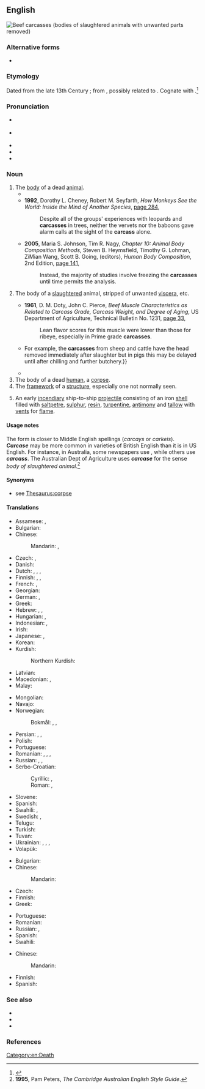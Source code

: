 ==English==
[[File:Beef inspection USDA.jpg|right|thumb|Beef carcasses (bodies of slaughtered animals with unwanted parts removed)]]
{{wikipedia|dab=Carcass}}

===Alternative forms===
* {{l|en|carcase}}

===Etymology===
Dated from the late 13th Century {{C.E.}}; from {{der|en|xno|carcois}}, possibly related to {{cog|fro|charcois}}. Cognate with {{cog|fr|carcasse}}.<ref>{{R:Online Etymology Dictionary}}</ref>

===Pronunciation===
* {{a|GA}} {{IPA|en|/ˈkɑɹkəs/}}
* {{a|RP}} {{IPA|en|/ˈkɑːkəs/}}
* {{rhymes|en|ɑː(ɹ)kəs}}
* {{hyphenation|en|car|cass}}
* {{audio|en|en-us-carcass.ogg|Audio (US)}}

===Noun===
{{en-noun}}

# The [[body]] of a dead [[animal]].
#* {{quote-book|en|year=1989|author=Johannes Weigelt|title=Recent Vertebrate '''Carcasses''' and Their Paleobiological Implications|url=https://books.google.com.au/books?id=LJRvymSBFmoC&pg=PA152&dq=%22carcass%22%7C%22carcasses%22&hl=en&sa=X&ei=AqJQVbDbPMLXmAXiuYCoDw&ved=0CCYQ6AEwAg#v=onepage&q=%22carcass%22%7C%22carcasses%22&f=false|page=152|passage=Plate 31, figure B shows a desiccated '''carcass''' in the ventral position with a sharp S curvature in the vertebral column. Such pronounced drying-out of a '''carcass''' probably happens only when it is quickly carried to a dry place and exposed to the strong rays of the sun.}}
#* '''1992''', Dorothy L. Cheney, Robert M. Seyfarth, ''How Monkeys See the World: Inside the Mind of Another Species'', [https://books.google.com.au/books?id=QbWTd85eHUgC&pg=PA284&dq=%22carcass%22%7C%22carcasses%22&hl=en&sa=X&ei=AqJQVbDbPMLXmAXiuYCoDw&ved=0COgCEOgBMEI#v=onepage&q=%22carcass%22%7C%22carcasses%22&f=false page 284],
#*: Despite all of the groups' experiences with leopards and '''carcasses''' in trees, neither the vervets nor the baboons gave alarm calls at the sight of the '''carcass''' alone.
#* '''2005''', Maria S. Johnson, Tim R. Nagy, ''Chapter 10: Animal Body Composition Methods'', Steven B. Heymsfield, Timothy G. Lohman, ZiMian Wang, Scott B. Going, (editors), ''Human Body Composition'', 2nd Edition, [https://books.google.com.au/books?id=_WoPgY4KAxgC&pg=PA141&dq=%22carcass%22%7C%22carcasses%22&hl=en&sa=X&ei=AqJQVbDbPMLXmAXiuYCoDw&ved=0CJ0CEOgBMDM#v=onepage&q=%22carcass%22%7C%22carcasses%22&f=false page 141],
#*: Instead, the majority of studies involve freezing the '''carcasses''' until time permits the analysis.
# {{lb|en|meat trade}} The body of a [[slaughter]]ed animal, stripped of unwanted [[viscera]], etc.
#* '''1961''', D. M. Doty, John C. Pierce, ''Beef Muscle Characteristics as Related to Carcass Grade, Carcass Weight, and Degree of Aging'', US Department of Agriculture, Technical Bulletin No. 1231, [https://books.google.com.au/books?id=5LoXAAAAYAAJ&pg=PA33&dq=%22carcass%22%7C%22carcasses%22&hl=en&sa=X&ei=AqJQVbDbPMLXmAXiuYCoDw&ved=0CE4Q6AEwCQ#v=onepage&q=%22carcass%22%7C%22carcasses%22&f=false page 33],
#*: Lean flavor scores for this muscle were lower than those for ribeye, especially in Prime grade '''carcasses'''.
#* {{quote-text|en|year=2000|author=P. D. Warriss|title=Meat Science: An Introductory Text|page=20|url=https://books.google.com.au/books?id=mHvuFcKPGikC&pg=PA20&dq=%22carcass%22%7C%22carcasses%22&hl=en&sa=X&ei=AqJQVbDbPMLXmAXiuYCoDw&ved=0CI4CEOgBMDA#v=onepage&q=%22carcass%22%7C%22carcasses%22&f=false|passage=The most important is the '''carcass''' but the liver, kidneys and, to a limited extent, various other visceral components also have value as food items.{{...}}For example, the '''carcasses''' from sheep and cattle have the head removed immediately after slaughter but in pigs this may be delayed until after chilling and further butchery.}}
#* {{quote-book|en|year=2000|author=Geoffrey C. Mead|title=Fresh and Further-Processed Poultry'', Barbara Lund, Tony C. Baird-Parker (editors), ''Microbiological Safety and Quality of Food|url=https://books.google.com.au/books?id=lks9dALNzZAC&pg=PA464&dq=%22carcass%22%7C%22carcasses%22&hl=en&sa=X&ei=AqJQVbDbPMLXmAXiuYCoDw&ved=0CKMCEOgBMDQ#v=onepage&q=%22carcass%22%7C%22carcasses%22&f=false|page=464|passage=In some countries, there is still a significant trade in chicken '''carcasses''' that have been plucked, but not eviscerated, by the producer. Subsequently, the '''carcass''' may be eviscerated by a butcher or in the kitchen of the consumer.}}
# The body of a dead [[human]], a [[corpse]].
# The [[framework]] of a [[structure]], especially one not normally seen.
# {{lb|en|nautical}} An early [[incendiary]] ship-to-ship [[projectile]] consisting of an iron [[shell]] filled with [[saltpetre]], [[sulphur]], [[resin]], [[turpentine]], [[antimony]] and [[tallow]] with [[vent]]s for [[flame]].

====Usage notes====
The form {{m|en|carcase}} is closer to Middle English spellings (''carcays'' or ''carkeis'').
<br>
'''''Carcase''''' may be more common in varieties of British English than it is in US English. For instance, in Australia, some newspapers use {{m|en|carcase}}, while others use '''''carcass'''''. The Australian Dept of Agriculture uses '''''carcase''''' for the sense ''body of slaughtered animal''.<ref>'''1995''', Pam Peters, ''The Cambridge Australian English Style Guide''.</ref>

====Synonyms====
* see [[Thesaurus:corpse]]

====Translations====
{{trans-top|body of a dead animal}}
* Assamese: {{t|as|শ}}, {{t|as|মৰা শ}}
* Bulgarian: {{t+|bg|леш|m}}
* Chinese:
*: Mandarin: {{t+|cmn|屍體}}, {{t+|cmn|尸体|tr=shītǐ}}
* Czech: {{t+|cs|zdechlina|f}}, {{t+|cs|mrtvola|f}}
* Danish: {{t+|da|kadaver}}
* Dutch: {{t+|nl|karkas|n}}, {{t+|nl|kreng|n}}, {{qualifier|when used as [[bait]]}} {{t+|nl|aas|n}}, {{t+|nl|kadaver}}
* Finnish: {{t+|fi|raato}}, {{t+|fi|ruho}}, {{t+|fi|haaska}}
* French: {{t+|fr|carcasse|m}}, {{t+|fr|cadavre|m}}
* Georgian: {{t-needed|ka}}
* German: {{t+|de|Aas}}, {{t+|de|Aase}}
* Greek: {{t+|el|ψοφίμι|n}}
* Hebrew: {{t+|he|נְבֵלָה|f|tr=nevelá}}, {{t+|he|פֶּגֶר|m}}, {{t|he|גוויה|tr=gviyá|alt=גְּוִיָּה}}
* Hungarian: {{t+|hu|dög}}, {{t+|hu|tetem}}
* Indonesian: {{t+|id|bangkai}}, {{t+|id|karkas}}
* Irish: {{t|ga|ablach|m}}
* Japanese: {{t+|ja|死骸|tr=shigai}}, {{t+|ja|死体|tr=shitai}}
* Korean: {{t+|ko|시체}}
* Kurdish:
*: Northern Kurdish: {{t+|kmr|mirar}}
* Latvian: {{t|lv|maita|f}}
* Macedonian: {{t|mk|мрша|f}}, {{t|mk|леш|m}}
* Malay: {{t|ms|bangkai}}
{{trans-mid}}
* Mongolian: {{t+|mn|гулууз}}
* Navajo: {{t|nv|daaztsánígíí|sc=Latn}}
* Norwegian:
*: Bokmål: {{t|nb|kadaver|n}}, {{t+|nb|skrott|m}}, {{t+|nb|skrog|n}} {{qualifier|of a bird}}
* Persian: {{t+|fa|مردار|tr=mordâr}}, {{t+|fa|لاش|tr=lâš}}, {{t+|fa|نسا|tr=nasâ}}
* Polish: {{t+|pl|ścierwo|n}}
* Portuguese: {{t+|pt|carcaça}}
* Romanian: {{t+|ro|cadavru|n}}, {{t|ro|corp mort|n}}, {{t+|ro|hoit|n}}, {{t+|ro|stârv|n}}
* Russian: {{t+|ru|ту́ша|f}}, {{qualifier|small animal, bird}} {{t+|ru|ту́шка|f}}, {{qualifier|inedible}} {{t+|ru|па́даль|f}}
* Serbo-Croatian:
*: Cyrillic: {{t|sh|лѐшина|f}}, {{t|sh|тру́пло|n}}
*: Roman: {{t+|sh|lèšina|f}}, {{t+|sh|trúplo|n}}
* Slovene: {{qualifier|1,2}}<!-- check senses and remove this --> {{t+check|sl|truplo|n}}
* Spanish: {{t+|es|cadáver}}
* Swahili: {{t+|sw|mzoga}}, {{t+|sw|jifu}}
* Swedish: {{t+|sv|as|n}}, {{t+|sv|kadaver|n}}
* Telugu: {{t+|te|కళేబరం}}
* Turkish: {{t+|tr|leş}}
* Tuvan: {{t-needed|tyv}}
* Ukrainian: {{t|uk|па́даль|f}}, {{t|uk|па́дло|n}}, {{t|uk|мертвечи́на|f}}, {{t|uk|мертве́ччина|f}}
* Volapük: {{t|vo|nimafun}}
{{trans-bottom}}

{{trans-see|body of a dead human|corpse}}

{{trans-top|frame}}
* Bulgarian: {{t+|bg|арматура|f}}
* Chinese:
*: Mandarin: {{t-needed|cmn}}
* Czech: {{t|cs|skelet|m}}
* Finnish: {{t+|fi|runko}}
* Greek: {{t+|el|σκελετός|m}}
{{trans-mid}}
* Portuguese: {{t+|pt|esqueleto|m}}
* Romanian: {{t+|ro|carcasă|f}}
* Russian: {{t+|ru|карка́с|m}}, {{t+|ru|о́стов|m}}
* Spanish: {{t+|es|carcasa|f}}
* Swahili: {{t|sw|kirimba}}
{{trans-bottom}}

{{trans-top|nautical}}
* Chinese:
*: Mandarin: {{t-needed|cmn}}
{{trans-mid}}
* Finnish: {{t|fi|karkassi}}
* Spanish: {{t+|es|carcasa|f}}
{{trans-bottom}}

===See also===
* {{l|en|cadaver}}
* {{l|en|carrion}}
* {{l|en|corpse}}

===References===
<references />

[[Category:en:Death]]